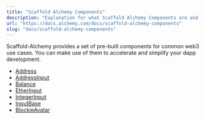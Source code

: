 ```yaml
---
title: "Scaffold Alchemy Components"
description: "Explanation for what Scaffold Alchemy Components are and how you can use them to build your dApp faster"
url: "https://docs.alchemy.com/docs/scaffold-alchemy-components"
slug: "docs/scaffold-alchemy-components"
---
```


Scaffold-Alchemy provides a set of pre-built components for common web3 use cases. You can make use of them to accelerate and simplify your dapp development.

* [Address](/docs/scaffold-address)
* [AddressInput](/docs/scaffold-address-input)
* [Balance](/docs/scaffold-balance)
* [EtherInput](/docs/scaffold-ether-input)
* [IntegerInput](/docs/scaffold-integer-input)
* [InputBase](/docs/scaffold-input-base)
* [BlockieAvatar](/docs/scaffold-blockie-avatar)
